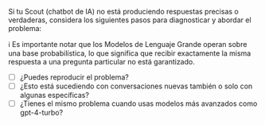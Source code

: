 Si tu Scout (chatbot de IA) no está produciendo respuestas precisas o verdaderas, considera los siguientes pasos para diagnosticar y abordar el problema:

<Note>
ℹ️ Es importante notar que los Modelos de Lenguaje Grande operan sobre una base probabilística, lo que significa que recibir exactamente la misma respuesta a una pregunta particular no está garantizado.

</Note>

- [ ] ¿Puedes reproducir el problema?
- [ ] ¿Esto está sucediendo con conversaciones nuevas también o solo con algunas específicas?
- [ ] ¿Tienes el mismo problema cuando usas modelos más avanzados como gpt-4-turbo?
